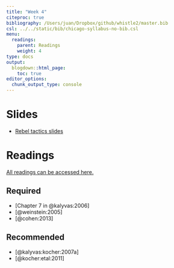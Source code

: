 ```yaml
---
title: "Week 4"
citeproc: true
bibliography: /Users/juan/Dropbox/github/whistle2/master.bib
csl: ../../static/bib/chicago-syllabus-no-bib.csl
menu: 
  readings:
    parent: Readings
    weight: 4
type: docs
output:
  blogdown::html_page:
    toc: true
editor_options: 
  chunk_output_type: console
---
```




# Slides


- [Rebel tactics slides](../../files/slides/04-tactics.pdf)

<!-- - [Recruitment slides](/slides/04-recruitment.pdf) -->




# Readings


[All readings can be accessed here.](https://www.dropbox.com/sh/pide0ytvjrnbp0q/AADaIbprAmBQERw4UwWleAVba?dl=0)

## Required

- [Chapter 7 in @kalyvas:2006]
- [@weinstein:2005]
- [@cohen:2013]


## Recommended

- [@kalyvas:kocher:2007a]
- [@kocher:etal:2011]
